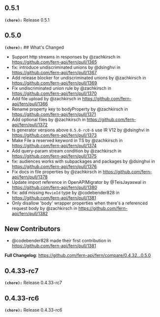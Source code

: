 ## 0.5.1
**`(chore):`** Release 0.5.1

## 0.5.0
**`(chore):`** ## What's Changed
* Support http streams in responses by @zachkirsch in https://github.com/fern-api/fern/pull/1365
* fix: introduce undiscriminated unions by @dsinghvi in https://github.com/fern-api/fern/pull/1367
* Add release blocker for undiscriminated unions by @zachkirsch in https://github.com/fern-api/fern/pull/1369
* Fix undiscriminated union rule by @zachkirsch in https://github.com/fern-api/fern/pull/1370
* Add file upload by @zachkirsch in https://github.com/fern-api/fern/pull/1366
* Rename property key to bodyProperty by @zachkirsch in https://github.com/fern-api/fern/pull/1371
* Add optional files by @zachkirsch in https://github.com/fern-api/fern/pull/1372
* ts generator versions above `0.5.0-rc0-6` use IR V12 by @dsinghvi in https://github.com/fern-api/fern/pull/1373
* Make File a reserved keyword in TS by @zachkirsch in https://github.com/fern-api/fern/pull/1374
* Add query-param stream condition by @zachkirsch in https://github.com/fern-api/fern/pull/1375
* fix: audiences works with subpackages and packages by @dsinghvi in https://github.com/fern-api/fern/pull/1376
* Fix docs in file properties by @zachkirsch in https://github.com/fern-api/fern/pull/1378
* Update import reference in OpenAPIMigrator by @TeisJayaswal in https://github.com/fern-api/fern/pull/1380
* fix: add missing `MovieId` type by @codebender828 in https://github.com/fern-api/fern/pull/1381
* Only disallow 'body' wrapper properties when there's a referenced request body by @zachkirsch in https://github.com/fern-api/fern/pull/1382

## New Contributors
* @codebender828 made their first contribution in https://github.com/fern-api/fern/pull/1381

**Full Changelog**: https://github.com/fern-api/fern/compare/0.4.32...0.5.0

## 0.4.33-rc7
**`(chore):`** Release 0.4.33-rc7

## 0.4.33-rc6
**`(chore):`** Release 0.4.33-rc6

